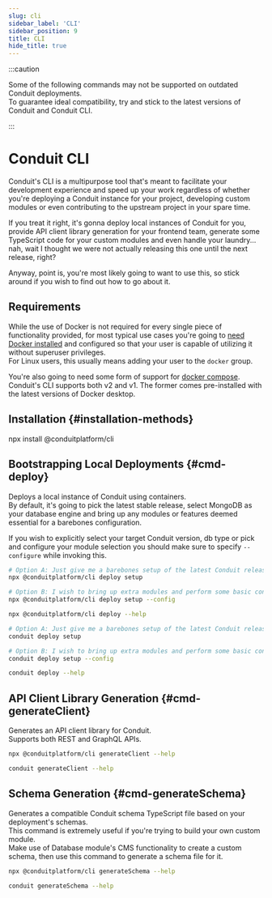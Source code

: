 ```yaml
---
slug: cli
sidebar_label: 'CLI'
sidebar_position: 9
title: CLI
hide_title: true
---
```



:::caution

Some of the following commands may not be supported on outdated Conduit deployments.<br />
To guarantee ideal compatibility, try and stick to the latest versions of Conduit and Conduit CLI.

[//]: # (TODO: CLI should be aware of these limitations and throw on unsupported deployments)

:::

# Conduit CLI

[//]: # (TODO: Screenshots)

Conduit's CLI is a multipurpose tool that's meant to facilitate your development experience and speed up your work
regardless of whether you're deploying a Conduit instance for your project, developing custom modules or even
contributing to the upstream project in your spare time.

If you treat it right, it's gonna deploy local instances of Conduit for you, provide API client library generation for
your frontend team, generate some TypeScript code for your custom modules and even handle your laundry... nah, wait I
thought we were not actually releasing this one until the next release, right?

Anyway, point is, you're most likely going to want to use this, so stick around if you wish to find out how to go about it.

## Requirements

While the use of Docker is not required for every single piece of functionality provided, for most typical use cases
you're going to [need Docker installed](https://docs.docker.com/get-docker) and configured so that your user is capable
of utilizing it without superuser privileges.<br />
For Linux users, this usually means adding your user to the `docker` group.

You're also going to need some form of support for [docker compose](https://docs.docker.com/compose/install/).<br />
Conduit's CLI supports both v2 and v1. The former comes pre-installed with the latest versions of Docker desktop.

## Installation {#installation-methods}

<Tabs>
  <TabItem value="npm" label="npm">
    <CodeBlock language="bash">npx install @conduitplatform/cli</CodeBlock>
  </TabItem>
  <TabItem value="linux" label="Linux">
    <CliPlatformInstallation platform='Linux' />
  </TabItem>
  <TabItem value="mac" label="Mac">
    <CliPlatformInstallation platform='Mac' />
  </TabItem>
</Tabs>

## Bootstrapping Local Deployments {#cmd-deploy}

Deploys a local instance of Conduit using containers.<br />
By default, it's going to pick the latest stable release, select MongoDB as your database engine and
bring up any modules or features deemed essential for a barebones configuration.

If you wish to explicitly select your target Conduit version, db type or pick and configure your module selection you
should make sure to specify `--configure` while invoking this.

<Tabs>
<TabItem value="npm" label="npm">

``` bash title="Examples"
# Option A: Just give me a barebones setup of the latest Conduit release
npx @conduitplatform/cli deploy setup

# Option B: I wish to bring up extra modules and perform some basic configuration
npx @conduitplatform/cli deploy setup --config
```

``` bash title="Find out more"
npx @conduitplatform/cli deploy --help
```
</TabItem>
<TabItem value="native" label="Native Packages">

``` bash title="Examples"
# Option A: Just give me a barebones setup of the latest Conduit release
conduit deploy setup

# Option B: I wish to bring up extra modules and perform some basic configuration
conduit deploy setup --config
```

``` bash title="Find out more"
conduit deploy --help
```
</TabItem>
</Tabs>

## API Client Library Generation {#cmd-generateClient}

Generates an API client library for Conduit.<br />
Supports both REST and GraphQL APIs.<br />

<Tabs>
<TabItem value="npm" label="npm">

``` bash title="Find out more"
npx @conduitplatform/cli generateClient --help
```
</TabItem>
<TabItem value="native" label="Native Packages">

``` bash title="Find out more"
conduit generateClient --help
```
</TabItem>
</Tabs>

## Schema Generation {#cmd-generateSchema}

Generates a compatible Conduit schema TypeScript file based on your deployment's schemas.<br />
This command is extremely useful if you're trying to build your own custom module.<br />
Make use of Database module's CMS functionality to create a custom schema, then use this command to generate a schema file for it.

<Tabs>
<TabItem value="npm" label="npm">

``` bash title="Find out more"
npx @conduitplatform/cli generateSchema --help
```
</TabItem>
<TabItem value="native" label="Native Packages">

``` bash title="Find out more"
conduit generateSchema --help
```
</TabItem>
</Tabs>
